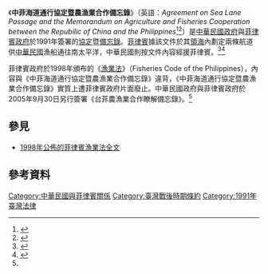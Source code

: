 《'''中菲海道通行協定暨農漁業合作備忘錄'''》（英語：''Agreement on Sea Lane Passage and the Memorandum on Agriculture and Fisheries Cooperation between the Repubilic of China and the Philippines''<ref>{{cite|url=http://www.mofa.gov.tw/UpLoadFiles/Upload/47561cce-fae8-46d8-9e9a-8f96b786038d.DOC|format=微軟Office Word文件|title=對菲律賓海域主張演變之評析|author=胡念祖|date=2009-12-19|accessdate=2013-05-26|archive-date=2020-11-22|archive-url=https://web.archive.org/web/20201122203404/https://www.mofa.gov.tw/UpLoadFiles/Upload/47561cce-fae8-46d8-9e9a-8f96b786038d.DOC}}</ref><ref>{{cite book|url=http://books.google.com.tw/books?id=moqbJAj2b1kC&pg=PA148&lpg=PA148&dq=Agreement+on+Sea+Lane+Passage+and+the+Memorandum+on+Agriculture+and+Fisheries+Cooperation&source=bl&ots=Ojl6QUkhan&sig=UR1uz14wb1sXzCYrJ1qRNKKFcL8&hl=zh-TW&sa=X&ei=rOWhUaHxPIOIiQfZpoDwBA&ved=0CD4Q6AEwAg#v=onepage&q&f=false|title=Foreign policy of the New Taiwan: pragmatic diplomacy in Southeast Asia|language=en|author=Chen Jie|pages=第148頁|}}</ref>）是[[中華民國政府|中華民國政府]]與[[菲律賓政府|菲律賓政府]]於1991年簽署的[[協定|協定]]暨[[備忘錄|備忘錄]]。[[菲律賓|菲律賓]]據該文件於其[[領海|領海]]內劃定兩條航道供[[中華民國|中華民國]]漁船通往南太平洋，中華民國則按文件內容經援菲律賓。<ref name=Apple>{{cite news|url=http://www.appledaily.com.tw/appledaily/article/headline/20130515/35017638/|title=台菲可能簽署漁業協定嗎|author=陳鴻瑜|date=2013-05-15|work=台灣蘋果日報}}</ref><ref>{{cite news|url=http://www.taipeitimes.com/News/taiwan/archives/2013/05/12/2003562073|title=Death on the High Seas: Taiwan urges new fishing talks with the Philippines|author=Shih Hsiu-chuan|date=2013-05-12|work=Taipei Times|language=en|accessdate=2013-05-26|archive-date=2020-11-05|archive-url=https://web.archive.org/web/20201105153250/http://www.taipeitimes.com/News/taiwan/archives/2013/05/12/2003562073|dead-url=no}}</ref>

菲律賓政府於1998年頒布的《[[菲律賓漁業法|漁業法]]》（Fisheries Code of the Philippines），內容與《中菲海道通行協定暨農漁業合作備忘錄》違背，《中菲海道通行協定暨農漁業合作備忘錄》實質上遭菲律賓政府片面廢止。中華民國政府與菲律賓政府於2005年9月30日另行簽署《台菲農漁業合作瞭解備忘錄》。<ref name=Apple />

==參見==
*[https://web.archive.org/web/20131105055555/http://www.bfar.da.gov.ph/pages/legislation/fisheriescodera8550.html 1998年公佈的菲律賓漁業法全文]{{en}}

==參考資料==
{{reflist}}

{{李登輝政府時期中華民國外交}}

[[Category:中華民國與菲律賓關係|Category:中華民國與菲律賓關係]]
[[Category:臺灣戰後時期條約|Category:臺灣戰後時期條約]]
[[Category:1991年臺灣法律|Category:1991年臺灣法律]]